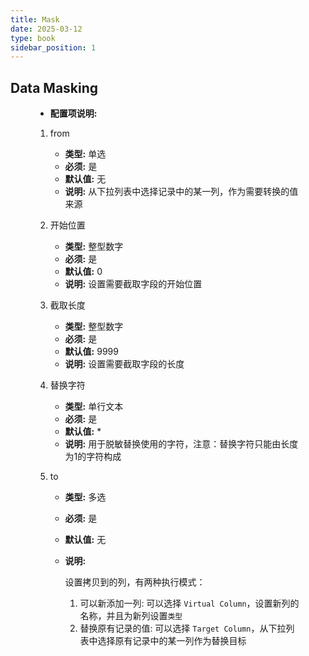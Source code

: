 ```yaml
---
title: Mask
date: 2025-03-12
type: book
sidebar_position: 1
---
```



## Data Masking

<Figure img={require('./DataMaskingUDF.png')}/>

* **配置项说明:** 

<PluginFields>

1. from

	* **类型:** 单选
	* **必须:** 是
	* **默认值:** 无
	* **说明:** 		从下拉列表中选择记录中的某一列，作为需要转换的值来源

2. 开始位置

	* **类型:** 整型数字
	* **必须:** 是
	* **默认值:** 0
	* **说明:** 		设置需要截取字段的开始位置

3. 截取长度

	* **类型:** 整型数字
	* **必须:** 是
	* **默认值:** 9999
	* **说明:** 		设置需要截取字段的长度

4. 替换字符

	* **类型:** 单行文本
	* **必须:** 是
	* **默认值:** *
	* **说明:** 		用于脱敏替换使用的字符，注意：替换字符只能由长度为1的字符构成

5. to

	* **类型:** 多选
	* **必须:** 是
	* **默认值:** 无
	* **说明:** 

		设置拷贝到的列，有两种执行模式：
		1. 可以新添加一列: 可以选择 `Virtual Column`，设置新列的名称，并且为新列设置`类型`
		2. 替换原有记录的值: 可以选择 `Target Column`，从下拉列表中选择原有记录中的某一列作为替换目标


</PluginFields>



